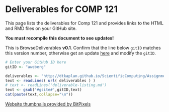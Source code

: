 # Deliverables for COMP 121

This page lists the deliverables for Comp 121 and provides links to the HTML and RMD files on your GitHub site. 

**You must recompile this document to see updates!**

This is BrowseDeliverables **v0.1**.  Confirm that the line below `gitID` matches this version number, otherwise get an update [here](http://dtkaplan.github.io/ScientificComputing/Assignments/BrowseDeliverables.Rmd) and modify the `gitID`.

```r
# Enter your GitHub ID here
gitID <- "aweberg"
```

```r
deliverables <- "http://dtkaplan.github.io/ScientificComputing/Assignments/deliverable-listing.md"
text <- readLines( url( deliverables ) )
# text <- readLines('deliverable-listing.md')
text <- gsub('#gsite#',gitID,text)
cat(paste(text,collapse="\n"))
```

<a href='http://www.bitpixels.com/'>Website thumbnails provided by BitPixels</a>

